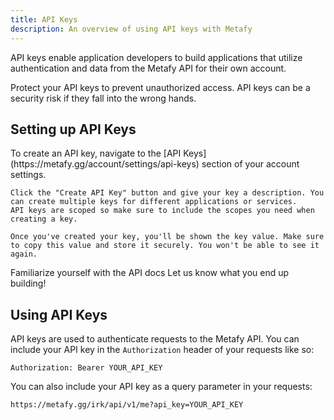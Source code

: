 ```yaml
---
title: API Keys
description: An overview of using API keys with Metafy
---
```


API keys enable application developers to build applications that utilize authentication and data from the Metafy API for their own account.

<Warning>
Protect your API keys to prevent unauthorized access. API keys can be a security risk if they fall into the wrong hands.
</Warning>

## Setting up API Keys

<Steps titleSize="h3">
  <Step title="Create an API Key">
    To create an API key, navigate to the [API Keys](https://metafy.gg/account/settings/api-keys) section of your account settings.

    Click the "Create API Key" button and give your key a description. You can create multiple keys for different applications or services.
    API keys are scoped so make sure to include the scopes you need when creating a key.

    Once you've created your key, you'll be shown the key value. Make sure to copy this value and store it securely. You won't be able to see it again.
  </Step>
  <Step title="Read the documentation">
    Familiarize yourself with the API docs
  </Step>
  <Step title="???">
    Let us know what you end up building!
  </Step>
</Steps>

## Using API Keys

API keys are used to authenticate requests to the Metafy API. You can include your API key in the `Authorization` header of your requests like so:

```http
Authorization: Bearer YOUR_API_KEY
```

You can also include your API key as a query parameter in your requests:

```http
https://metafy.gg/irk/api/v1/me?api_key=YOUR_API_KEY
```
